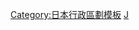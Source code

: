 {{Largest cities
| name         = 日本最大城市
| country      = 日本
| stat_ref     = [https://uub.jp/rnk/cktv_j.html 2019年10月人口普查]
| class        = nav
| div_name     = 行政区划
|city_1 = 東京都區部 | div_1 = 东京都 | pop_1 = 9,644,079 | img_1 = Skyscrapers of Shinjuku 2009 January (revised).jpg
|city_2 = 横滨市 | div_2 = 神奈川县 | pop_2 = 3,748,781 | img_2 = Skyline of Minato Mirai 21, Yokohama, 20150201.jpg
|city_3 = 大阪市 | div_3 = 大阪府 | pop_3 = 2,740,202 |img_3 = Nakanoshima Skyscrapers in 201504 001.jpg
|city_4 = 名古屋市 | div_4 = 爱知县 | pop_4 = 2,327,557 | img_4 = Meieki from Heiwa Park Aqua Tower.jpg
|city_5 = 札幌市 | div_5 = 北海道 | pop_5 = 1,970,057
|city_6 = 福冈市 | div_6 = 福冈县 | pop_6 = 1,592,657
|city_7 = 川崎市 | div_7 = 神奈川县 | pop_7 = 1,530,457
|city_8 = 神户市 | div_8 = 兵库县 | pop_8 = 1,522,944
|city_9 = 京都市 | div_9 = 京都府 | pop_9 = 1,466,264
|city_10 = 埼玉市 | div_10 = 埼玉县 | pop_10 = 1,307,931
|city_11 = 广岛市 | div_11 = 广岛县 | pop_11 = 1,199,359
|city_12 = 仙台市 | div_12 = 宫城县 | pop_12 = 1,090,263
|city_13 = 千叶市 | div_13 = 千叶县 | pop_13 = 980,203
|city_14 = 北九州市 | div_14 = 福冈县 | pop_14 = 940,141
|city_15 = 堺市 | div_15 = 大阪府 | pop_15 = 827,971
|city_16 = 新潟市 | div_16 = 新潟县 | pop_16 = 796,500
|city_17 = 滨松市 | div_17 = 静冈县 | pop_17 = 791,770
|city_18 = 熊本市 |div_18 = 熊本县 | pop_18 = 739,393
|city_19 = 相模原市 | div_19 = 神奈川县 | pop_19 = 722,828
|city_20 = 冈山市 | div_20 = 冈山县 | pop_20 = 720,865
}}<noinclude>
{{Template reference list}}

[[Category:日本行政區劃模板]]
[[Category:亚洲最大城市模板|J]]

</noinclude>